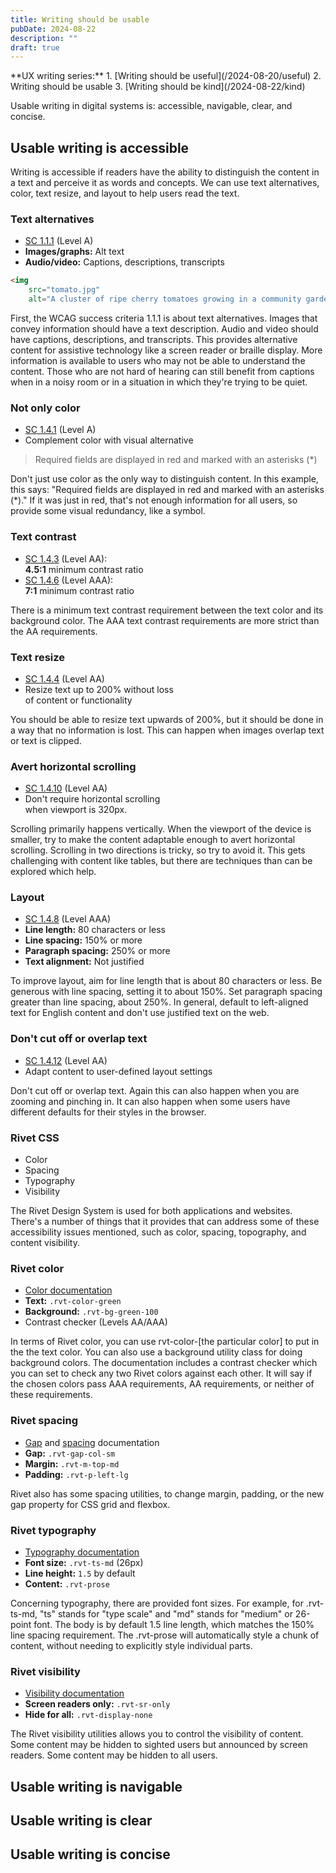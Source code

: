 ```yaml
---
title: Writing should be usable
pubDate: 2024-08-22
description: ""
draft: true
---
```



<Aside>
**UX writing series:**
1. [Writing should be useful](/2024-08-20/useful)
2. Writing should be usable
3. [Writing should be kind](/2024-08-22/kind)
</Aside>

Usable writing in digital systems is: accessible, navigable, clear, and concise.

## Usable writing is accessible

Writing is accessible if readers have the ability to distinguish the content in a text and perceive it as words and concepts. We can use text alternatives, color, text resize, and layout to help users read the text.

### Text alternatives

- [SC 1.1.1](https://www.w3.org/WAI/WCAG21/Understanding/non-text-content) (Level A)
- **Images/graphs:** Alt text
- **Audio/video:** Captions, descriptions, transcripts

```html
<img
	src="tomato.jpg"
	alt="A cluster of ripe cherry tomatoes growing in a community garden">
```

First, the WCAG success criteria 1.1.1 is about text alternatives. Images that convey information should have a text description. Audio and video should have captions, descriptions, and transcripts. This provides alternative content for assistive technology like a screen reader or braille display. More information is available to users who may not be able to understand the content. Those who are not hard of hearing can still benefit from captions when in a noisy room or in a situation in which they're trying to be quiet.

### Not only color

- [SC 1.4.1](https://www.w3.org/WAI/WCAG21/Understanding/use-of-color) (Level A)
- Complement color with visual alternative

> Required fields are displayed in red and marked with an asterisks (*)

Don't just use color as the only way to distinguish content. In this example, this says: "Required fields are displayed in red and marked with an asterisks (*)." If it was just in red, that's not enough information for all users, so provide some visual redundancy, like a symbol.

### Text contrast

- [SC 1.4.3](https://www.w3.org/WAI/WCAG21/Understanding/contrast-minimum) (Level AA):  
**4.5:1** minimum contrast ratio
- [SC 1.4.6](https://www.w3.org/WAI/WCAG21/Understanding/contrast-enhanced) (Level AAA):  
**7:1** minimum contrast ratio

There is a minimum text contrast requirement between the text color and its background color. The AAA text contrast requirements are more strict than the AA requirements.

### Text resize

- [SC 1.4.4](https://www.w3.org/WAI/WCAG21/Understanding/resize-text) (Level AA)
- Resize text up to 200% without loss  
of content or functionality

You should be able to resize text upwards of 200%, but it should be done in a way that no information is lost. This can happen when images overlap text or text is clipped.

### Avert horizontal scrolling

- [SC 1.4.10](https://www.w3.org/WAI/WCAG21/Understanding/reflow) (Level AA)
- Don't require horizontal scrolling  
when viewport is 320px.

Scrolling primarily happens vertically. When the viewport of the device is smaller, try to make the content adaptable enough to avert horizontal scrolling. Scrolling in two directions is tricky, so try to avoid it. This gets challenging with content like tables, but there are techniques than can be explored which help.

### Layout

- [SC 1.4.8](https://www.w3.org/WAI/WCAG21/Understanding/visual-presentation) (Level AAA)
- **Line length:** 80 characters or less
- **Line spacing:** 150% or more
- **Paragraph spacing:** 250% or more
- **Text alignment:** Not justified

To improve layout, aim for line length that is about 80 characters or less. Be generous with line spacing, setting it to about 150%. Set paragraph spacing greater than line spacing, about 250%. In general, default to left-aligned text for English content and don't use justified text on the web.

### Don't cut off or overlap text

- [SC 1.4.12](https://www.w3.org/WAI/WCAG21/Understanding/text-spacing) (Level AA)
- Adapt content to user-defined layout settings

Don't cut off or overlap text. Again this can also happen when you are zooming and pinching in. It can also happen when some users have different defaults for their styles in the browser.

### Rivet CSS

- Color
- Spacing
- Typography
- Visibility

The Rivet Design System is used for both applications and websites. There's a number of things that it provides that can address some of these accessibility issues mentioned, such as color, spacing, topography, and content visibility.

### Rivet color

- [Color documentation](https://rivet.uits.iu.edu/utilities/color/)
- **Text:** `.rvt-color-green`
- **Background:** `.rvt-bg-green-100`
- Contrast checker (Levels AA/AAA)

In terms of Rivet color, you can use rvt-color-[the particular color] to put in the the text color. You can also use a background utility class for doing background colors. The documentation includes a contrast checker which you can set to check any two Rivet colors against each other. It will say if the chosen colors pass AAA requirements, AA requirements, or neither of these requirements.

### Rivet spacing

- [Gap](https://rivet.uits.iu.edu/utilities/gap/) and [spacing](https://rivet.uits.iu.edu/utilities/spacing/) documentation
- **Gap:** `.rvt-gap-col-sm`
- **Margin:** `.rvt-m-top-md`
- **Padding:** `.rvt-p-left-lg`

Rivet also has some spacing utilities, to change margin, padding, or the new gap property for CSS grid and flexbox.

### Rivet typography

- [Typography documentation](https://rivet.uits.iu.edu/utilities/typography/)
- **Font size:** `.rvt-ts-md` (26px)
- **Line height:** `1.5` by default
- **Content:** `.rvt-prose`

Concerning typography, there are provided font sizes. For example, for .rvt-ts-md, "ts" stands for "type scale" and "md" stands for "medium" or 26-point font. The body is by default 1.5 line length, which matches the 150% line spacing requirement. The .rvt-prose will automatically style a chunk of content, without needing to explicitly style individual parts.

### Rivet visibility

- [Visibility documentation](https://rivet.uits.iu.edu/utilities/visibility/)
- **Screen readers only:** `.rvt-sr-only`
- **Hide for all:** `.rvt-display-none`

The Rivet visibility utilities allows you to control the visibility of content. Some content may be hidden to sighted users but announced by screen readers. Some content may be hidden to all users.

## Usable writing is navigable

## Usable writing is clear

## Usable writing is concise
